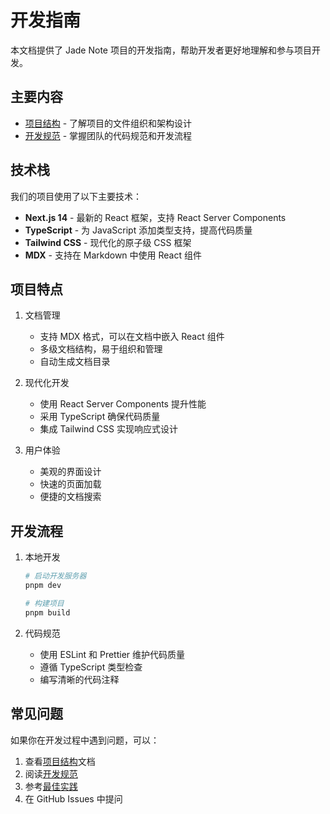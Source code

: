 # 开发指南

本文档提供了 Jade Note 项目的开发指南，帮助开发者更好地理解和参与项目开发。

## 主要内容

- [项目结构](/docs/dev_guide/project_structure) - 了解项目的文件组织和架构设计
- [开发规范](/docs/dev_guide/coding_standards) - 掌握团队的代码规范和开发流程

## 技术栈

我们的项目使用了以下主要技术：

- **Next.js 14** - 最新的 React 框架，支持 React Server Components
- **TypeScript** - 为 JavaScript 添加类型支持，提高代码质量
- **Tailwind CSS** - 现代化的原子级 CSS 框架
- **MDX** - 支持在 Markdown 中使用 React 组件

## 项目特点

1. 文档管理
   - 支持 MDX 格式，可以在文档中嵌入 React 组件
   - 多级文档结构，易于组织和管理
   - 自动生成文档目录

2. 现代化开发
   - 使用 React Server Components 提升性能
   - 采用 TypeScript 确保代码质量
   - 集成 Tailwind CSS 实现响应式设计

3. 用户体验
   - 美观的界面设计
   - 快速的页面加载
   - 便捷的文档搜索

## 开发流程

1. 本地开发
   ```bash
   # 启动开发服务器
   pnpm dev
   
   # 构建项目
   pnpm build
   ```

2. 代码规范
   - 使用 ESLint 和 Prettier 维护代码质量
   - 遵循 TypeScript 类型检查
   - 编写清晰的代码注释

## 常见问题

如果你在开发过程中遇到问题，可以：

1. 查看[项目结构](/docs/dev_guide/project_structure)文档
2. 阅读[开发规范](/docs/dev_guide/coding_standards)
3. 参考[最佳实践](/docs/best_practices)
4. 在 GitHub Issues 中提问

